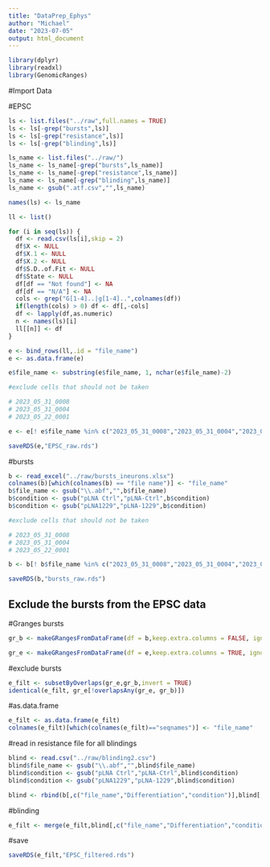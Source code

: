 ```yaml
---
title: "DataPrep_Ephys"
author: "Michael"
date: "2023-07-05"
output: html_document
---
```



```r
library(dplyr)
library(readxl)
library(GenomicRanges)
```



#Import Data 

#EPSC
```r
ls <- list.files("../raw",full.names = TRUE)
ls <- ls[-grep("bursts",ls)]
ls <- ls[-grep("resistance",ls)]
ls <- ls[-grep("blinding",ls)]

ls_name <- list.files("../raw/")
ls_name <- ls_name[-grep("bursts",ls_name)]
ls_name <- ls_name[-grep("resistance",ls_name)]
ls_name <- ls_name[-grep("blinding",ls_name)]
ls_name <- gsub(".atf.csv","",ls_name)

names(ls) <- ls_name
```

```r
ll <- list()

for (i in seq(ls)) {
  df <- read.csv(ls[i],skip = 2)
  df$X <- NULL
  df$X.1 <- NULL
  df$X.2 <- NULL
  df$S.D..of.Fit <- NULL
  df$State <- NULL
  df[df == "Not found"] <- NA
  df[df == "N/A"] <- NA
  cols <- grep("G[1-4]..|g[1-4]..",colnames(df))
  if(length(cols) > 0) df <- df[,-cols]
  df <- lapply(df,as.numeric)
  n <- names(ls)[i]
  ll[[n]] <- df
}

e <- bind_rows(ll,.id = "file_name")
e <- as.data.frame(e)
```

```r
e$file_name <- substring(e$file_name, 1, nchar(e$file_name)-2)
```

```r
#exclude cells that should not be taken

# 2023_05_31_0008
# 2023_05_31_0004
# 2023_05_22_0001

e <- e[! e$file_name %in% c("2023_05_31_0008","2023_05_31_0004","2023_05_22_0001"),]
```


```r
saveRDS(e,"EPSC_raw.rds")
```


#bursts
```r
b <- read_excel("../raw/bursts_ineurons.xlsx")
colnames(b)[which(colnames(b) == "file name")] <- "file_name"
b$file_name <- gsub("\\.abf","",b$file_name)
b$condition <- gsub("pLNA Ctrl","pLNA-Ctrl",b$condition)
b$condition <- gsub("pLNA1229","pLNA-1229",b$condition)
```

```r
#exclude cells that should not be taken

# 2023_05_31_0008
# 2023_05_31_0004
# 2023_05_22_0001

b <- b[! b$file_name %in% c("2023_05_31_0008","2023_05_31_0004","2023_05_22_0001"),]
```



```r
saveRDS(b,"bursts_raw.rds")
```




##########
##########

## Exclude the bursts from the EPSC data

#Granges bursts
```r
gr_b <- makeGRangesFromDataFrame(df = b,keep.extra.columns = FALSE, ignore.strand = TRUE,seqnames.field = "file_name",start.field = "start time", end.field = "end time")
```


```r
gr_e <- makeGRangesFromDataFrame(df = e,keep.extra.columns = TRUE, ignore.strand = TRUE,seqnames.field = "file_name",start.field = "Event.Start.Time..ms.", end.field = "Event.End.Time..ms.")
```


#exclude bursts
```r
e_filt <- subsetByOverlaps(gr_e,gr_b,invert = TRUE)
identical(e_filt, gr_e[!overlapsAny(gr_e, gr_b)])
```



#as.data.frame
```r
e_filt <- as.data.frame(e_filt)
colnames(e_filt)[which(colnames(e_filt)=="seqnames")] <- "file_name"
```


#read in resistance file for all blindings
```r
blind <- read.csv("../raw/blinding2.csv")
blind$file_name <- gsub("\\.abf","",blind$file_name)
blind$condition <- gsub("pLNA Ctrl","pLNA-Ctrl",blind$condition)
blind$condition <- gsub("pLNA1229","pLNA-1229",blind$condition)

blind <- rbind(b[,c("file_name","Differentiation","condition")],blind[,c("file_name","Differentiation","condition")])
```



#blinding
```r
e_filt <- merge(e_filt,blind[,c("file_name","Differentiation","condition")], by = "file_name",all.x = TRUE)
```


#save
```r
saveRDS(e_filt,"EPSC_filtered.rds")
```




